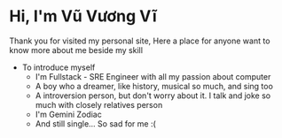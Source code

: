 # Hi, I'm Vũ Vương Vĩ

Thank you for visited my personal site, Here a place for anyone want to know more about me beside my skill
- To introduce myself
  - I'm Fullstack - SRE Engineer with all my passion about computer
  - A boy who a dreamer, like history, musical so much, and sing too
  - A introversion person, but don't worry about it. I talk and joke so much with closely relatives person
  - I'm Gemini Zodiac
  - And still single... So sad for me :(

